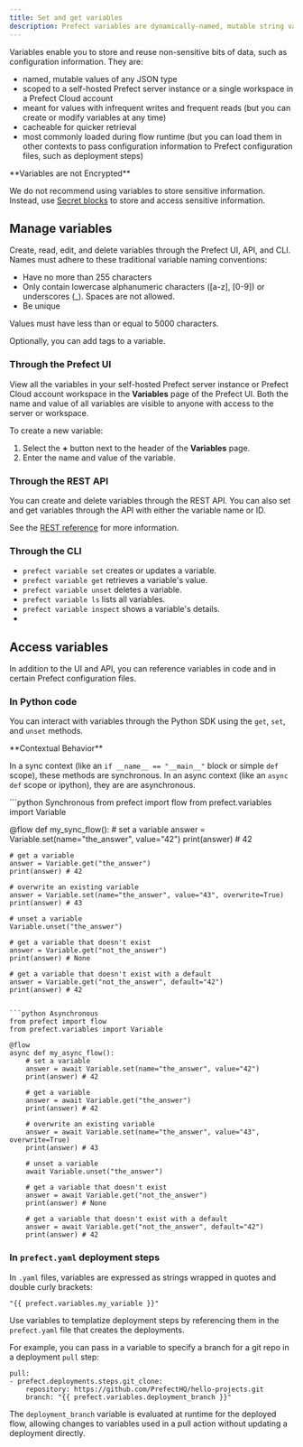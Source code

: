 ```yaml
---
title: Set and get variables
description: Prefect variables are dynamically-named, mutable string values.
---
```


Variables enable you to store and reuse non-sensitive bits of data, such as configuration information. 
They are:

- named, mutable values of any JSON type
- scoped to a self-hosted Prefect server instance or a single workspace in a Prefect Cloud account
- meant for values with infrequent writes and frequent reads (but you can create or 
modify variables at any time)
- cacheable for quicker retrieval
- most commonly loaded during flow runtime (but you can load them in other contexts to pass 
configuration information to Prefect configuration files, such as deployment steps)

<Warning>
**Variables are not Encrypted**

We do not recommend using variables to store sensitive information. Instead, use 
[Secret blocks](https://docs.prefect.io/develop/blocks/#prefect-built-in-blocks) to store and access 
sensitive information.
</Warning>

## Manage variables

Create, read, edit, and delete variables through the Prefect UI, API, and CLI. 
Names must adhere to these traditional variable naming conventions:

- Have no more than 255 characters
- Only contain lowercase alphanumeric characters ([a-z], [0-9]) or underscores (_). Spaces are not allowed.
- Be unique

Values must have less than or equal to 5000 characters.

Optionally, you can add tags to a variable.

### Through the Prefect UI

View all the variables in your self-hosted Prefect server instance or Prefect Cloud account workspace 
in the **Variables** page of the Prefect UI. Both the name and value of all variables 
are visible to anyone with access to the server or workspace.

To create a new variable:
1. Select the **+** button next to the header of the **Variables** page. 
1. Enter the name and value of the variable.

### Through the REST API

You can create and delete variables through the REST API. You can also set and get variables through the API 
with either the variable name or ID.

See the [REST reference](https://app.prefect.cloud/api/docs#tag/Variables) for more information.

### Through the CLI

- `prefect variable set` creates or updates a variable.
- `prefect variable get` retrieves a variable's value.
- `prefect variable unset` deletes a variable.
- `prefect variable ls` lists all variables.
- `prefect variable inspect` shows a variable's details.
- 
## Access variables

In addition to the UI and API, you can reference variables in code and in certain Prefect configuration files.

### In Python code

You can interact with variables through the Python SDK using the `get`, `set`, and `unset` methods. 

<Warning>
**Contextual Behavior**

In a sync context (like an `if __name__ == "__main__"` block or simple `def` scope), these methods are synchronous.
In an async context (like an `async def` scope or ipython), they are are asynchronous.
</Warning>

<CodeGroup>
```python Synchronous
from prefect import flow
from prefect.variables import Variable

@flow
def my_sync_flow():
    # set a variable
    answer = Variable.set(name="the_answer", value="42")
    print(answer) # 42
    
    # get a variable
    answer = Variable.get("the_answer")
    print(answer) # 42
    
    # overwrite an existing variable
    answer = Variable.set(name="the_answer", value="43", overwrite=True)
    print(answer) # 43
    
    # unset a variable
    Variable.unset("the_answer")
    
    # get a variable that doesn't exist
    answer = Variable.get("not_the_answer")
    print(answer) # None
    
    # get a variable that doesn't exist with a default
    answer = Variable.get("not_the_answer", default="42")
    print(answer) # 42
```

```python Asynchronous
from prefect import flow
from prefect.variables import Variable

@flow
async def my_async_flow():
    # set a variable
    answer = await Variable.set(name="the_answer", value="42")
    print(answer) # 42
    
    # get a variable
    answer = await Variable.get("the_answer")
    print(answer) # 42
    
    # overwrite an existing variable
    answer = await Variable.set(name="the_answer", value="43", overwrite=True)
    print(answer) # 43
    
    # unset a variable
    await Variable.unset("the_answer")
    
    # get a variable that doesn't exist
    answer = await Variable.get("not_the_answer")
    print(answer) # None
    
    # get a variable that doesn't exist with a default
    answer = await Variable.get("not_the_answer", default="42")
    print(answer) # 42
```

</CodeGroup>

### In `prefect.yaml` deployment steps

In `.yaml` files, variables are expressed as strings wrapped in quotes and double curly brackets: 
```
"{{ prefect.variables.my_variable }}"
```

Use variables to templatize deployment steps by 
referencing them in the `prefect.yaml` file that creates the deployments.

For example, you can pass in a variable to specify a branch for a git repo in a deployment `pull` step:

```
pull:
- prefect.deployments.steps.git_clone:
    repository: https://github.com/PrefectHQ/hello-projects.git
    branch: "{{ prefect.variables.deployment_branch }}"
```

The `deployment_branch` variable is evaluated at runtime for the deployed flow, 
allowing changes to variables used in a pull action without updating a deployment directly.
